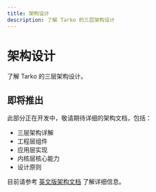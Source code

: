 ```yaml
---
title: 架构设计
description: 了解 Tarko 的三层架构设计
---
```


# 架构设计

了解 Tarko 的三层架构设计。

## 即将推出

此部分正在开发中，敬请期待详细的架构文档，包括：

- 三层架构详解
- 工程层组件
- 应用层实现
- 内核层核心能力
- 设计原则

目前请参考 [英文版架构文档](/guide/architecture) 了解详细信息。
